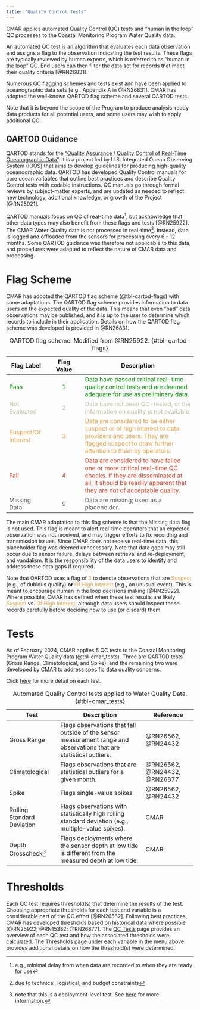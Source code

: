 ```yaml
---
title: "Quality Control Tests"
---
```


CMAR applies automated Quality Control (QC) tests and "human in the loop" QC processes to the Coastal Monitoring Program Water Quality data. 

An automated QC test is an algorithm that evaluates each data observation and assigns a flag to the observation indicating the test results. These flags are typically reviewed by human experts, which is referred to as "human in the loop" QC. End users can then filter the data set for records that meet their quality criteria [@RN26831].

Numerous QC flagging schemes and tests exist and have been applied to oceanographic data sets [e.g., Appendix A in @RN26831]. CMAR has adopted the well-known QARTOD flag scheme and several QARTOD tests.

Note that it is beyond the scope of the Program to produce analysis-ready data products for all potential users, and some users may wish to apply additional QC.

## QARTOD Guidance

QARTOD stands for the ["Quality Assurance / Quality Control of Real-Time Oceanographic Data"](https://ioos.noaa.gov/project/qartod/). It is a project led by  U.S. Integrated Ocean Observing System (IOOS) that aims to develop guidelines for producing high-quality oceanographic data. QARTOD has developed Quality Control manuals for core ocean variables that outline best practices and describe Quality Control tests with codable instructions. QC manuals go through formal reviews by subject-matter experts, and are updated as needed to reflect new technology, additional knowledge, or growth of the Project [@RN25921].

QARTOD manuals focus on QC of real-time data[^1], but acknowledge that other data types may also benefit from these flags and tests [@RN25922]. The CMAR Water Quality data is not processed in real-time[^2]. Instead, data is logged and offloaded from the sensors for processing every 6 - 12 months. Some QARTOD guidance was therefore not applicable to this data, and procedures were adapted to reflect the nature of CMAR data and processing.

[^1]: e.g., minimal delay from when data are recorded to when they are ready for use

[^2]: due to technical, logistical, and budget constraints

# Flag Scheme

CMAR has adopted the QARTOD flag scheme (@tbl-qartod-flags) with some adaptations. The QARTOD flag scheme provides information to data users on the expected quality of the data. This means that even "bad" data observations may be published, and it is up to the user to determine which records to include in their application. Details on how the QARTOD flag scheme was developed is provided in @RN26831. 

| **Flag Label** | **Flag Value** | **Description** |
|---------------------|:-----------------:|-----------------------------------------------------------|
| [Pass]{style="color: #009200;"} | [1]{style="color: #009200;"} | [Data have passed critical real-time quality control tests and are deemed adequate for use as preliminary data.]{style="color: #009200;"} |
| [Not Evaluated]{style="color: #c4c1a5;"} | [2]{style="color: #c4c1a5;"} | [Data have not been QC-tested, or the information on quality is not available.]{style="color: #c4c1a5;"} |
| [Suspect/Of Interest]{style="color: #EDA247;"}  | [3]{style="color: #EDA247;"} | [Data are considered to be either suspect or of high interest to data providers and users. They are flagged suspect to draw further attention to them by operators.]{style="color: #EDA247;"}                     |
| [Fail]{style="color: #DB4325;"} | [4]{style="color: #DB4325;"} | [Data are considered to have failed one or more critical real-time QC checks. If they are disseminated at all, it should be readily apparent that they are not of acceptable quality.]{style="color: #DB4325;"} |
| [Missing Data]{style="color: #5A5A5A;"} | [9]{style="color: #5A5A5A;"} | [Data are missing; used as a placeholder.]{style="color: #5A5A5A;"}                                           
: QARTOD flag scheme. Modified from @RN25922. {#tbl-qartod-flags}

The main CMAR adaptation to this flag scheme is that the [Missing data]{style="color: #5A5A5A;"} flag is not used. This flag is meant to alert real-time operators that an expected observation was not received, and may trigger efforts to fix recording and transmission issues. Since CMAR does not receive real-time data, this placeholder flag was deemed unnecessary. Note that data gaps may still occur due to sensor failure, delays between retrieval and re-deployment, and vandalism. It is the responsibility of the data users to identify and address these data gaps if required.

Note that QARTOD uses a flag of [3]{style="color: #EDA247;"} to denote observations that are [Suspect]{style="color: #EDA247;"} (e.g., of dubious quality) **or** [Of High Interest]{style="color: #EDA247;"} (e.g., an unusual event). This is meant to encourage human in the loop decisions making [@RN25922]. Where possible, CMAR has defined when these test results are likely [Suspect]{style="color: #EDA247;"} vs. [Of High Interest]{style="color: #EDA247;"}, although data users should inspect these records carefully before deciding how to use (or discard) them.

# Tests

As of February 2024, CMAR applies 5 QC tests to the Coastal Monitoring Program Water Quality data (@tbl-cmar_tests). Three are QARTOD tests (Gross Range, Climatological, and Spike), and the remaining two were developed by CMAR to address specific data quality concerns.

Click [here](../pages/qc_tests.qmd) for more detail on each test.

| Test | Description | Reference |
|---|-----|---|
| Gross Range | Flags observations that fall outside of the sensor measurement range and observations that are statistical outliers. | @RN26562, @RN24432 |
| Climatological  | Flags observations that are statistical outliers for a given month. | @RN26562, @RN24432, @RN26877 |
| Spike | Flags single-value spikes. | @RN26562, @RN24432 |
| Rolling Standard Deviation | Flags observations with statistically high rolling standard deviation (e.g., multiple-value spikes). | CMAR |
| Depth Crosscheck[^3] | Flags deployments where the sensor depth at low tide is different from the measured depth at low tide. | CMAR |

: Automated Quality Control tests applied to Water Quality Data. {#tbl-cmar_tests}

[^3]: note that this is a deployment-level test. See [here](../pages/qc_tests.qmd) for more information.


# Thresholds

Each QC test requires threshold(s) that determine the results of the test. Choosing appropriate thresholds for each test and variable is a considerable part of the QC effort [@RN26562]. Following best practices, CMAR has developed thresholds based on historical data where possible [@RN25922; @RN15382; @RN26877]. The [QC Tests](../pages/qc_tests.qmd) page provides an overview of each QC test and how the associated thresholds were calculated. The Thresholds page under each variable in the menu above provides additional details on how the threshold(s) were determined.


